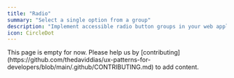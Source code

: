 ```yaml
---
title: "Radio"
summary: "Select a single option from a group"
description: "Implement accessible radio button groups in your web applications. Learn best practices for single-choice selection controls, keyboard navigation, and ARIA attributes."
icon: CircleDot
---
```



<GuidesBanner 
  title="Radio vs Checkbox vs Dropdown?"
  description="Compare selection patterns to make the right choice"
  guidePath="/pattern-guide/input-selection-guide"
/>

<Callout type="warning">
  This page is empty for now. Please help us by
  [contributing](https://github.com/thedaviddias/ux-patterns-for-developers/blob/main/.github/CONTRIBUTING.md)
  to add content.
</Callout>
